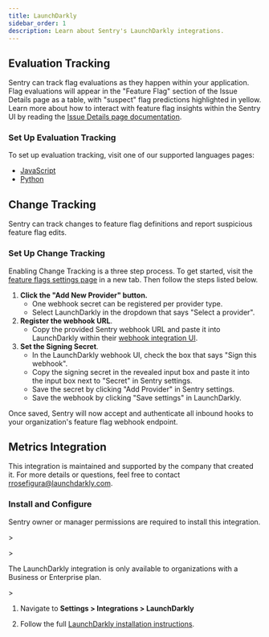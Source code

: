 ```yaml
---
title: LaunchDarkly
sidebar_order: 1
description: Learn about Sentry's LaunchDarkly integrations.
---
```


## Evaluation Tracking

Sentry can track flag evaluations as they happen within your application.  Flag evaluations will appear in the "Feature Flag" section of the Issue Details page as a table, with "suspect" flag predictions highlighted in yellow. Learn more about how to interact with feature flag insights within the Sentry UI by reading the [Issue Details page documentation](/product/issues/issue-details/#feature-flags).

### Set Up Evaluation Tracking

To set up evaluation tracking, visit one of our supported languages pages:
* [JavaScript](/platforms/javascript/configuration/integrations/launchdarkly/)
* [Python](/platforms/python/integrations/feature-flags/launchdarkly/)

## Change Tracking

Sentry can track changes to feature flag definitions and report suspicious feature flag edits.

### Set Up Change Tracking

Enabling Change Tracking is a three step process. To get started, visit the [feature flags settings page](https://sentry.io/orgredirect/organizations/:orgslug/settings/feature-flags) in a new tab. Then follow the steps listed below.

1. **Click the "Add New Provider" button.**
    - One webhook secret can be registered per provider type.
    - Select LaunchDarkly in the dropdown that says "Select a provider".
2. **Register the webhook URL**.
    - Copy the provided Sentry webhook URL and paste it into LaunchDarkly within their [webhook integration UI](https://app.launchdarkly.com/settings/integrations/webhooks/new).
3. **Set the Signing Secret**.
    - In the LaunchDarkly webhook UI, check the box that says "Sign this webhook".
    - Copy the signing secret in the revealed input box and paste it into the input box next to "Secret" in Sentry settings.
    - Save the secret by clicking "Add Provider" in Sentry settings.
    - Save the webhook by clicking "Save settings" in LaunchDarkly.

Once saved, Sentry will now accept and authenticate all inbound hooks to your organization's feature flag webhook endpoint.

## Metrics Integration

This integration is maintained and supported by the company that created it. For more details or questions, feel free to contact rrosefigura@launchdarkly.com.

### Install and Configure

<Alert>

Sentry owner or manager permissions are required to install this integration.

</Alert>>

<Alert>>

The LaunchDarkly integration is only available to organizations with a Business or Enterprise plan.

</Alert>>

1. Navigate to **Settings > Integrations > LaunchDarkly**

2. Follow the full [LaunchDarkly installation instructions](https://docs.launchdarkly.com/integrations/sentry).
